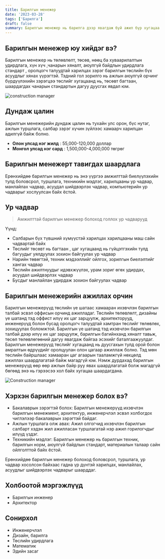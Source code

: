 ```yaml
---
title: Барилгын менежер
date: '2023-03-28'
tags: ['Барилга']
draft: false
summary: Барилгын менежер нь барилга дээр явагдаж буй ажил бүр хугацаа болон төсөвтөө багтаж дуусахад анхаарч төлөвлөгөө гарган барилгын талбай дахь ажилчид болон барилгын явцыг хянана.
---
```


## Барилгын менежер юу хийдэг вэ?

Барилгын менежер нь төлөвлөлт, төсөв, нөөц ба хуваарилалтын удирдлага, хүн хүч ,чанарын хяналт, аюулгүй байдлын удирдлага стандарт , оролцогч талуудтай харилцах зэрэг барилгын төслийн бүх асуудлыг хянах үүрэгтэй. Тэдний гол зорилго нь ажлын аюулгүй орчинг бүрдүүлэхийн зэрэгцээ төслийг хугацаанд нь, төсөвт багтаан, шаардагдах чанарын стандартын дагуу дуусгах явдал юм.

![construction manager](https://www.qmillwright.com/wp-content/uploads/2019/09/Construction-Project-Manager.jpg)

## Дундаж цалин

Барилгын менежерийн дундаж цалин нь тухайн улс орон, бүс нутаг, ажлын туршлага, салбар зэрэг хүчин зүйлээс хамаарч харилцан адилгүй байж болно.

- **Олон улсад нэг жилд** : 55,000-120,000 доллар
- **Монгол улсад нэг сард** : 1,500,000-4,000,000 төгрөг

## Барилгын менежерт тавигдах шаардлага

Ерөнхийдөө барилгын менежер нь энэ үүргээ амжилттай биелүүлэхийн тулд боловсрол, туршлага, техникийн мэдлэг, харилцааны ур чадвар, манлайлах чадвар, асуудал шийдвэрлэх чадвар, компьютерийн ур чадварыг хослуулсан байх ёстой.

## Ур чадвар

> Амжилттай барилгын менежер болоход голлох ур чадварууд

Үүнд:

- Салбарын бүх түвшний хүмүүстэй харилцах харилцааны маш сайн чадвартай байх
- Төслийг төсөвт нь багтаан , цаг хугацаанд нь гүйцэтгэхийн тулд багуудыг уялдуулах зохион байгуулах ур чадвар
- Нарийн төвөгтэй, техник мэдээллийг ойлгох, зорилгын биелэлтийг хангах чадвар
- Төслийн ажилтнуудыг идэвхжүүлэх, урам зориг өгөх удирдах, асуудал шийдвэрлэх чадвар
- Бусдыг манлайлан удирдаж зохион байгуулах чадвар

## Барилгын менежерийн ажиллах орчин

Барилгын менежерүүд төслийн үе шатаас хамааран ихэвчлэн барилгын талбай эсвэл оффисын орчинд ажилладаг. Төслийн төлөвлөлт, дизайны үе шатанд тэд оффист илүү их цаг зарцуулж, архитекторууд, инженерүүд болон бусад оролцогч талуудтай хамтран төслийг төлөвлөх, зохицуулах боломжтой. Барилгын үе шатанд тэд ихэвчлэн барилгын талбай дээр илүү их цаг зарцуулж, барилгын багийнханд хяналт тавьж, төсөл төлөвлөгөөний дагуу явагдаж байгаа эсэхийг баталгаажуулдаг.
Барилгын менежерүүд төслийг хугацаанд нь дуусгахын тулд орой болон амралтын өдрүүдийг оролцуулан олон цагаар ажиллаж болно. Тэд мөн төслийн байршлаас хамааран цаг агаарын тааламжгүй нөхцөлд ажиллах шаардлагатай байж магадгүй юм. Нэмж дурдахад барилгын менежерүүд өөр өөр ажлын байр руу явах шаардлагатай болж магадгүй бөгөөд энэ нь гэрээсээ хол байх хугацаа шаардагдана.


![Construction manager](https://skilled.peopleready.com/wp-content/uploads/sites/2/2021/09/CS-0538_More-PRST-Article-Images_SelectingACOnstructionStaffingAgency_InPostImage_1000x460-1000x460.png)

## Хэрхэн барилгын менежер  болох вэ?

- Бакалаврын зэрэгтэй болох: Барилгын менежерүүд ихэвчлэн барилгын менежмент, архитектур, инженерчлэл эсвэл холбогдох чиглэлээр бакалаврын зэрэгтэй байдаг.
- Ажлын туршлага олж авах: Ажил олгогчид ихэвчлэн барилгын салбарт хэдэн жил ажилласан туршлагатай нэр ажил горилогчдыг илүүд үздэг.
- Техникийн мэдлэг: Барилгын менежер нь барилгын техник, барилгын норм, аюулгүй байдлын стандарт, материалын талаар сайн ойлголттой байх ёстой.

Ерөнхийдөө барилгын менежер болоход боловсрол, туршлага, ур чадвар хосолсон байхаас гадна үр дүнтэй харилцах, манлайлах, асуудлыг шийдвэрлэх чадварыг шаарддаг.

## Холбоотой мэргэжлүүд

- Барилгын инженер
- Архитектор

## Сонирхол

- Инженерчлэл
- Дизайн, барилга
- Төслийн удирдлага
- Математик
- Эдийн засаг
